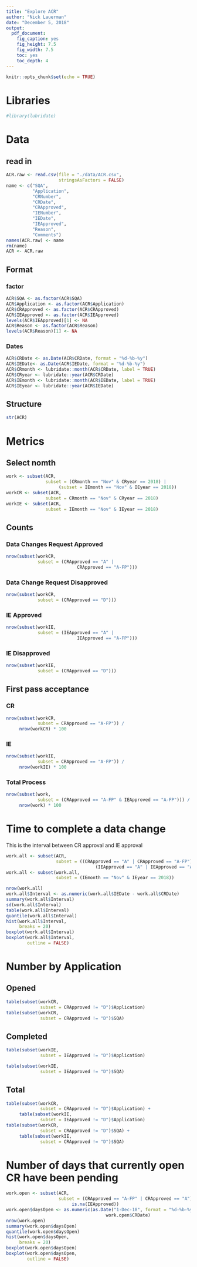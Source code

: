 ```yaml
---
title: "Explore ACR"
author: "Nick Lauerman"
date: "December 5, 2018"
output: 
  pdf_document: 
    fig_caption: yes
    fig_height: 7.5
    fig_width: 7.5
    toc: yes
    toc_depth: 4
---
```


```r
knitr::opts_chunk$set(echo = TRUE)
```
# Libraries
```r
#library(lubridate)
```

# Data
## read in
```r
ACR.raw <- read.csv(file = "./data/ACR.csv",
                    stringsAsFactors = FALSE)
name <- c("SQA",
          "Application",
          "CRNumber",
          "CRDate",
          "CRApproved",
          "IENumber",
          "IEDate",
          "IEApproved",
          "Reason",
          "Comments")
names(ACR.raw) <- name
rm(name)
ACR <- ACR.raw
```

## Format
### factor
```r
ACR$SQA <- as.factor(ACR$SQA)
ACR$Application <- as.factor(ACR$Application)
ACR$CRApproved <- as.factor(ACR$CRApproved)
ACR$IEApproved <- as.factor(ACR$IEApproved)
levels(ACR$IEApproved)[1] <- NA
ACR$Reason <- as.factor(ACR$Reason)
levels(ACR$Reason)[1] <- NA
```

### Dates
```r
ACR$CRDate <- as.Date(ACR$CRDate, format = "%d-%b-%y")
ACR$IEDate<- as.Date(ACR$IEDate, format = "%d-%b-%y")
ACR$CRmonth <- lubridate::month(ACR$CRDate, label = TRUE)
ACR$CRyear <- lubridate::year(ACR$CRDate)
ACR$IEmonth <- lubridate::month(ACR$IEDate, label = TRUE)
ACR$IEyear <- lubridate::year(ACR$IEDate)          
```

## Structure
```r
str(ACR)
```

# Metrics
## Select nomth
```r
work <- subset(ACR,
               subset = (CRmonth == "Nov" & CRyear == 2018) |
                    (subset = IEmonth == "Nov" & IEyear == 2018))
workCR <- subset(ACR,
               subset = CRmonth == "Nov" & CRyear == 2018)
workIE <- subset(ACR,
               subset = IEmonth == "Nov" & IEyear == 2018)
```

## Counts
### Data Changes Request Approved
```r
nrow(subset(workCR,
            subset = (CRApproved == "A" |
                           CRApproved == "A-FP")))
```
### Data Change Request Disapproved
```r
nrow(subset(workCR,
            subset = (CRApproved == "D")))
```

### IE Approved
```r
nrow(subset(workIE,
            subset = (IEApproved == "A" |
                           IEApproved == "A-FP")))
```

### IE Disapproved
```r
nrow(subset(workIE,
            subset = (CRApproved == "D")))
```
## First pass acceptance

### CR
```r
nrow(subset(workCR,
            subset = CRApproved == "A-FP")) / 
     nrow(workCR) * 100
```

### IE
```r
nrow(subset(workIE,
            subset = CRApproved == "A-FP")) / 
     nrow(workIE) * 100
```

### Total Process
```r
nrow(subset(work,
            subset = (CRApproved == "A-FP" & IEApproved == "A-FP"))) /
     nrow(work) * 100
```

# Time to complete a data change
This is the interval between CR approval and IE approval
```r
work.all <- subset(ACR,
                   subset = ((CRApproved == "A" | CRApproved == "A-FP") &
                                  (IEApproved == "A" | IEApproved == "A-FP")))
work.all <- subset(work.all,
                   subset = (IEmonth == "Nov" & IEyear == 2018))

nrow(work.all)
work.all$Interval <- as.numeric(work.all$IEDate - work.all$CRDate)
summary(work.all$Interval)
sd(work.all$Interval)
table(work.all$Interval)
quantile(work.all$Interval)
hist(work.all$Interval,
     breaks = 20)
boxplot(work.all$Interval)
boxplot(work.all$Interval,
        outline = FALSE)
```

# Number by Application
## Opened
```r
table(subset(workCR, 
             subset = CRApproved != "D")$Application)
table(subset(workCR, 
             subset = CRApproved != "D")$SQA)
```
## Completed
```r
table(subset(workIE, 
             subset = IEApproved != "D")$Application)

table(subset(workIE, 
             subset = IEApproved != "D")$SQA)
```

## Total
```r
table(subset(workCR, 
             subset = CRApproved != "D")$Application) +
     table(subset(workIE, 
             subset = IEApproved != "D")$Application)
table(subset(workCR, 
             subset = CRApproved != "D")$SQA) +
     table(subset(workIE, 
             subset = CRApproved != "D")$SQA)
```

# Number of days that currently open CR have been pending
```r
work.open <- subset(ACR,
                    subset = (CRApproved == "A-FP" | CRApproved == "A") & 
                         is.na(IEApproved))
work.open$daysOpen <- as.numeric(as.Date("1-Dec-18", format = "%d-%b-%y") - 
                                      work.open$CRDate)
nrow(work.open)
summary(work.open$daysOpen)
quantile(work.open$daysOpen)
hist(work.open$daysOpen,
     breaks = 20)
boxplot(work.open$daysOpen)
boxplot(work.open$daysOpen,
        outline = FALSE)
```

